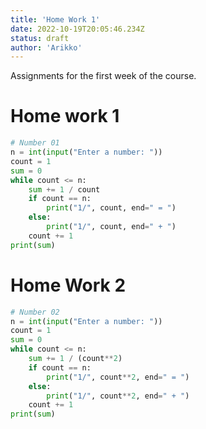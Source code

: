 ```yaml
---
title: 'Home Work 1'
date: 2022-10-19T20:05:46.234Z
status: draft
author: 'Arikko'
---
```


Assignments for the first week of the course.

# Home work 1

```python
# Number 01
n = int(input("Enter a number: "))
count = 1
sum = 0
while count <= n:
    sum += 1 / count
    if count == n:
        print("1/", count, end=" = ")
    else:
        print("1/", count, end=" + ")
    count += 1
print(sum)

```

# Home Work 2

```python
# Number 02
n = int(input("Enter a number: "))
count = 1
sum = 0
while count <= n:
    sum += 1 / (count**2)
    if count == n:
        print("1/", count**2, end=" = ")
    else:
        print("1/", count**2, end=" + ")
    count += 1
print(sum)

```
